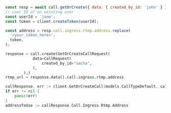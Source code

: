 

<Tabs groupId="examples">
<TabItem value="js" label="JavaScript">

```js
const resp = await call.getOrCreate({ data: { created_by_id: 'john' } });
// user ID of an existing user
const userId = 'jane';
const token = client.createToken(userId);

const address = resp.call.ingress.rtmp.address.replace(
  '<your_token_here>',
  token,
);
```

</TabItem>
<TabItem value="py" label="Python">

```py
response = call.create(GetOrCreateCallRequest(
            data=CallRequest(
                created_by_id="sacha",
            ),
        ),)
rtmp_url = response.data().call.ingress.rtmp.address
```

</TabItem>
<TabItem value="go" label="Golang">

```go
callResponse, err := client.GetOrCreateCall(models.CallTypeDefault, callID, &models.GetOrCreateCallRequest{})
if err != nil {
	panic(err)
}
addressToUse := callResponse.Call.Ingress.Rtmp.Address
```

</TabItem>
</Tabs>